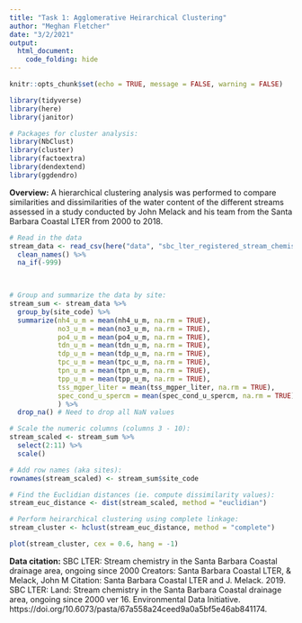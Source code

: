 ```yaml
---
title: "Task 1: Agglomerative Heirarchical Clustering"
author: "Meghan Fletcher"
date: "3/2/2021"
output: 
  html_document:
    code_folding: hide
---
```


```r
knitr::opts_chunk$set(echo = TRUE, message = FALSE, warning = FALSE)

library(tidyverse)
library(here)
library(janitor)

# Packages for cluster analysis:
library(NbClust)
library(cluster)
library(factoextra)
library(dendextend)
library(ggdendro)
```

**Overview:** A hierarchical clustering analysis was performed to compare similarities and dissimilarities of the water content of the different streams assessed in a study conducted by John Melack and his team from the Santa Barbara Coastal LTER from 2000 to 2018.

```r
# Read in the data
stream_data <- read_csv(here("data", "sbc_lter_registered_stream_chemistry.csv")) %>% 
  clean_names() %>% 
  na_if(-999)

  
```

```r
# Group and summarize the data by site:
stream_sum <- stream_data %>% 
  group_by(site_code) %>% 
  summarize(nh4_u_m = mean(nh4_u_m, na.rm = TRUE),
            no3_u_m = mean(no3_u_m, na.rm = TRUE),
            po4_u_m = mean(po4_u_m, na.rm = TRUE),
            tdn_u_m = mean(tdn_u_m, na.rm = TRUE),
            tdp_u_m = mean(tdp_u_m, na.rm = TRUE),
            tpc_u_m = mean(tpc_u_m, na.rm = TRUE),
            tpn_u_m = mean(tpn_u_m, na.rm = TRUE),
            tpp_u_m = mean(tpp_u_m, na.rm = TRUE),
            tss_mgper_liter = mean(tss_mgper_liter, na.rm = TRUE),
            spec_cond_u_spercm = mean(spec_cond_u_spercm, na.rm = TRUE),
            ) %>% 
  drop_na() # Need to drop all NaN values
```


```r
# Scale the numeric columns (columns 3 - 10):
stream_scaled <- stream_sum %>% 
  select(2:11) %>% 
  scale()

# Add row names (aka sites):
rownames(stream_scaled) <- stream_sum$site_code
```

```r
# Find the Euclidian distances (ie. compute dissimilarity values):
stream_euc_distance <- dist(stream_scaled, method = "euclidian")
```

```r
# Perform heirarchical clustering using complete linkage:
stream_cluster <- hclust(stream_euc_distance, method = "complete")

plot(stream_cluster, cex = 0.6, hang = -1)
```



**Data citation:** SBC LTER: Stream chemistry in the Santa Barbara Coastal drainage area, ongoing since 2000
Creators: Santa Barbara Coastal LTER, & Melack, John M
Citation: Santa Barbara Coastal LTER and J. Melack. 2019. SBC LTER: Land: Stream chemistry in the Santa Barbara Coastal drainage area, ongoing since 2000 ver 16. Environmental Data Initiative. https://doi.org/10.6073/pasta/67a558a24ceed9a0a5bf5e46ab841174. 














